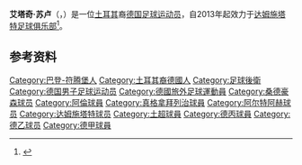 {{noteTA
|G1=football|G2=uefa|G3=德甲
|T=zh-hans:艾塔奇·苏卢; zh-hk:艾達·蘇路; zh-tw:艾塔奇·蘇盧;
|1=zh-hans:艾塔奇; zh-hk:艾達; zh-tw:艾塔奇;
|2=zh-hans:苏卢; zh-hk:蘇路; zh-tw:蘇盧;
|3=zh-hans:根克勒比利吉; zh-hk:真格拿拜列治; zh-tw:根克勒比利吉;
|4=zh-hans:阿尔特阿赫; zh-hk:亞塔奇; zh-tw:阿爾特阿赫;
}}
{{Infobox football biography
| name        = 艾塔奇·苏卢
| fullname    = {{lang|tr|Aytaç Sulu}}
| height      = {{height|m=1.85}}
| birth_date  = {{Birth date and age|df=yes|1985|12|11}}
| birth_place = {{BRD}}[[海德堡|海德堡]]
| currentclub = [[达姆施塔特足球俱乐部|达姆施塔特]]
| clubnumber  = 4
| position    = [[後衛_(足球)|后卫]]
| youthyears1 = 1998–2003
| youthclubs1 = [[桑德豪森体育俱乐部|桑德豪森]]
| years1      = 2003–2005 | clubs1 = [[桑德豪森体育俱乐部|桑德豪森]] | caps1 = 10 | goals1 = 1
| years2      = 2005–2007 | clubs2 = {{link-en|巴林根足球俱乐部|Bahlinger SC|巴林根}} | caps2 = 12 | goals2 = 1
| years3      = 2007–2009 | clubs3 = [[霍芬海姆|霍芬海姆]] | caps3 = 38 | goals3 = 2
| years4      = 2009–2011 | clubs4 = [[阿伦足球俱乐部|阿伦]] | caps4 = 62 | goals4 = 3
| years5      = 2011–2012 | clubs5 = [[真格拿拜列治體育會|根克勒比利吉]] | caps5 = 2 | goals5 = 0
| years6      = 2012–2013 | clubs6 = [[阿爾特阿赫體育俱樂部|阿尔特阿赫]] | caps6 = 15 | goals6 = 2
| years7      = 2013–     | clubs7 = [[达姆施塔特足球俱乐部|达姆施塔特]] | caps7 = 83 | goals7 = 7
| pcupdate    = 19:10, 25 May 2015 (UTC)
}}
'''艾塔奇·苏卢'''（{{lang-tr|'''Aytaç Sulu'''}}，{{bd|1985年|12月11日|catIdx=Sulu, Aytaç}}）是一位[[土耳其|土耳其]]裔[[德国|德国]][[足球员|足球运动员]]，自2013年起效力于[[达姆施塔特足球俱乐部|达姆施塔特足球俱乐部]]<ref>{{cite web|url=http://www.kicker.de/news/fussball/2bundesliga/vereine/2-bundesliga/2014-15/sv-darmstadt-98-98/48335/spieler_aytac-sulu.html|title=Aytac Sulu|publisher[[踢球者|Kicker]]=|accessdate=2015-06-23}}</ref>。

==参考资料==
{{reflist}}

{{DEFAULTSORT:Sulu, Aytaç}}
[[Category:巴登-符腾堡人|Category:巴登-符腾堡人]]
[[Category:土耳其裔德國人|Category:土耳其裔德國人]]
[[Category:足球後衛|Category:足球後衛]]
[[Category:德国男子足球运动员|Category:德国男子足球运动员]]
[[Category:德國旅外足球運動員|Category:德國旅外足球運動員]]
[[Category:桑德豪森球员|Category:桑德豪森球员]]
[[Category:阿倫球員|Category:阿倫球員]]
[[Category:真格拿拜列治球員|Category:真格拿拜列治球員]]
[[Category:阿尔特阿赫球员|Category:阿尔特阿赫球员]]
[[Category:达姆施塔特球员|Category:达姆施塔特球员]]
[[Category:土超球員|Category:土超球員]]
[[Category:德丙球員|Category:德丙球員]]
[[Category:德乙球员|Category:德乙球员]]
[[Category:德甲球員|Category:德甲球員]]